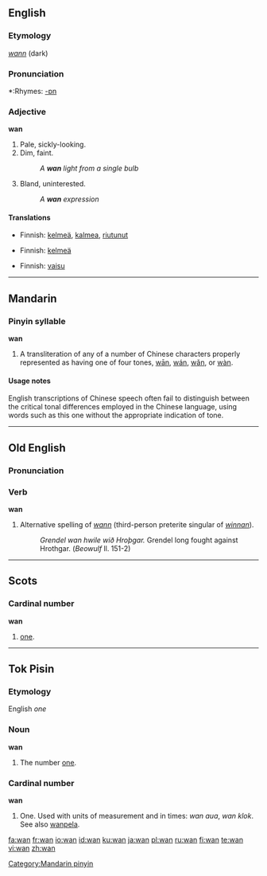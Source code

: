 {{see|Appendix:Variations of "wan"}}

==English==

===Etymology===
{{OE.}} ''[[wann]]'' (dark)

===Pronunciation===
*:Rhymes: [[Rhymes:English:-ɒn|-ɒn]]

===Adjective===
'''wan'''

# Pale, sickly-looking.
# Dim, faint.
#: ''A '''wan''' light from a single bulb''
# Bland, uninterested.
#: ''A '''wan''' expression''

====Translations====
{{trans-top|Pale, sickly-looking}}
*Finnish: [[kelmeä]], [[kalmea]], [[riutunut]]
{{trans-mid}}
{{trans-bottom}}

{{trans-top|Dim, faint}}
*Finnish: [[kelmeä]]
{{trans-mid}}
{{trans-bottom}}

{{trans-top|Bland, uninterested}}
*Finnish: [[vaisu]]
{{trans-mid}}
{{trans-bottom}}

----

==Mandarin==

===Pinyin syllable===
'''wan'''

# A transliteration of any of a number of Chinese characters properly represented as having one of four tones, [[wān]], [[wán]], [[wǎn]], or [[wàn]].

====Usage notes====
English transcriptions of Chinese speech often fail to distinguish between the critical tonal differences employed in the Chinese language, using words such as this one without the appropriate indication of tone.

[[Category:Mandarin pinyin]]

----

==Old English==

===Pronunciation===
{{IPA|/wɑn/}}

===Verb===
'''wan'''

# Alternative spelling of ''[[wann]]'' (third-person preterite singular of ''[[winnan]]'').
#:''Grendel wan hwile wið Hroþgar.''  Grendel long fought against Hrothgar.  (''Beowulf'' ll. 151-2)

----

==Scots==

===Cardinal number===
'''wan'''

# {{context|West Central Scots|lang=sco}} [[one]].

----

==Tok Pisin==

===Etymology===
English ''one''

===Noun===
'''wan'''

# The number [[one]].

===Cardinal number===
'''wan'''

# One. Used with units of measurement and in times: ''wan aua'', ''wan klok''. See also [[wanpela]].

[[fa:wan]]
[[fr:wan]]
[[io:wan]]
[[id:wan]]
[[ku:wan]]
[[ja:wan]]
[[pl:wan]]
[[ru:wan]]
[[fi:wan]]
[[te:wan]]
[[vi:wan]]
[[zh:wan]]